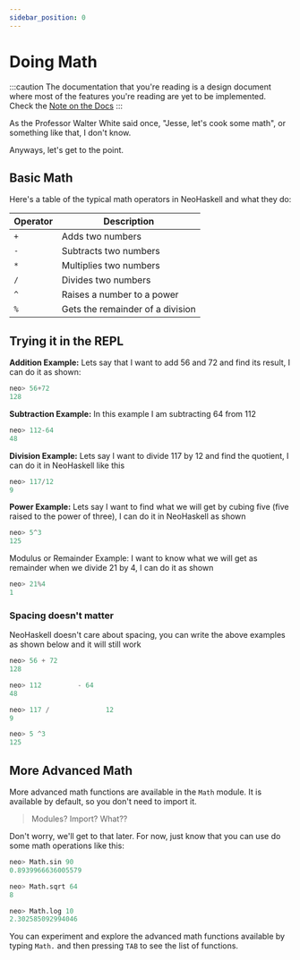```yaml
---
sidebar_position: 0
---
```


# Doing Math

:::caution
The documentation that you're reading is a design document where most of
the features you're reading are yet to be implemented. Check the [Note on the Docs](/docs/docs-intro)
:::

As the Professor Walter White said once, "Jesse, let's cook some math", or something like that, I don't know.

Anyways, let's get to the point.

## Basic Math

Here's a table of the typical math operators in NeoHaskell and what they do:

| Operator | Description                      |
| -------- | -------------------------------- |
| `+`      | Adds two numbers                 |
| `-`      | Subtracts two numbers            |
| `*`      | Multiplies two numbers           |
| `/`      | Divides two numbers              |
| `^`      | Raises a number to a power       |
| `%`      | Gets the remainder of a division |

## Trying it in the REPL

**Addition Example:** Lets say that I want to add 56 and 72 and find its result, I can do it as shown:

```haskell
neo> 56+72
128
```

**Subtraction Example:** In this example I am subtracting 64 from 112

```haskell
neo> 112-64
48
```

**Division Example:** Lets say I want to divide 117 by 12 and find the quotient, I can do it in NeoHaskell like this

```haskell
neo> 117/12
9
```

**Power Example:** Lets say I want to find what we will get by cubing five (five raised to the power of three), I can do it in NeoHaskell as shown

```haskell
neo> 5^3
125
```

Modulus or Remainder Example: I want to know what we will get as remainder when we divide 21 by 4, I can do it as shown

```haskell
neo> 21%4
1
```

### Spacing doesn't matter

NeoHaskell doesn't care about spacing, you can write the above examples as shown below and it will still work

```haskell
neo> 56 + 72
128

neo> 112         - 64
48

neo> 117 /              12
9

neo> 5 ^3
125
```

## More Advanced Math

More advanced math functions are available in the `Math` module. It is
available by default, so you don't need to import it.

> Modules? Import? What??

Don't worry, we'll get to that later. For now, just know that you can use
do some math operations like this:

```haskell
neo> Math.sin 90
0.8939966636005579

neo> Math.sqrt 64
8

neo> Math.log 10
2.302585092994046
```

You can experiment and explore the advanced math functions available by
typing `Math.` and then pressing `TAB` to see the list of functions.
